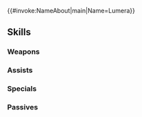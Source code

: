 {{#invoke:NameAbout|main|Name=Lumera}}{{HeroPage Tabs}}
{{Hero Infobox
|Name=Lumera
|Title=Dragon Monarch
|WeaponType=Red Sword
|MoveType=Infantry
|Origin=Fire Emblem Engage
|Gender=Female
|actorEN=Julia McIlvaine
|actorJP=三石琴乃
|artist=蓮水薫
|additionDate=January 17, 2023
|releaseDate=January 18, 2023
|cv1=14
|cv2=100300
|TagID=ルミエル
|InternalID=909
|Properties=ghb,limited,hat,tiara
|description=Divine Dragon Monarch, ruler of the holy land of Lythos. She is Alear's mother and the hero who once saved all of Elyos. Appears in Fire Emblem Engage.
}}
{{Stats Page
|Lv1HP=17|Lv1ATK=13|Lv1SPD=13|Lv1DEF=9|Lv1RES=3
|GRHP=60|GRATK=70|GRSPD=70|GRDEF=55|GRRES=50
}}
==Skills==
===Weapons===
{{Weapons Table
|weapon1=Iron Sword
|weapon1Default=1
|weapon1Unlock=1
|weapon2=Steel Sword
|weapon2Default=2
|weapon2Unlock=2
|weapon3=Silver Sword
|weapon3Default=4
|weapon3Unlock=3
|weapon4=Monarch Blade
|weapon4Default=5
|weapon4Unlock=5
}}
===Assists===
{{Assists Table}}
===Specials===
{{Specials Table
|special1=Dragon Gaze
|special1Default=4
|special1Unlock=3
|special2=Dragon Fang
|special2Unlock=4
}}
===Passives===
{{Passives Table
|passiveA1=Darting Stance 1
|passiveA2=Swift Stance 1
|passiveA3=Swift Stance 2
|passiveA1Unlock=1
|passiveA2Unlock=2
|passiveA3Unlock=4
|passiveB1=Null Follow-Up 1
|passiveB2=Null Follow-Up 2
|passiveB3=Null Follow-Up 3
|passiveB1Unlock=3
|passiveB2Unlock=4
|passiveB3Unlock=5
}}
{{Heroes Navbox}}